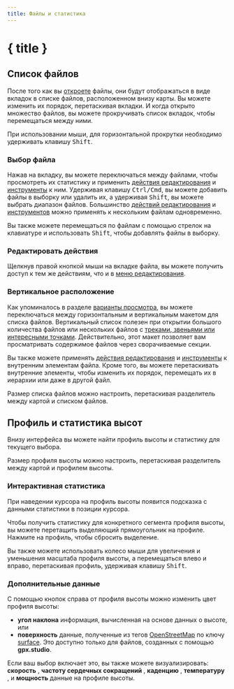 ```yaml
---
title: Файлы и статистика
---
```


<script>
</script>

# { title }

## Список файлов

После того как вы [откроете](./menu/file) файлы, они будут отображаться в виде вкладок в списке файлов, расположенном внизу карты.
Вы можете изменить их порядок, перетаскивая вкладки.
И когда открыто множество файлов, вы можете прокручивать список вкладок, чтобы перемещаться между ними.

<DocsNote>

При использовании мыши, для горизонтальной прокрутки необходимо удерживать клавишу <kbd>Shift</kbd>.

</DocsNote>

### Выбор файла

Нажав на вкладку, вы можете переключаться между файлами, чтобы просмотреть их статистику и применить [действия редактирования](./menu/edit) и [инструменты](./toolbar) к ним.
Удерживая клавишу <kbd>Ctrl/Cmd</kbd>, вы можете добавить файлы в выборку или удалить их, а удерживая <kbd>Shift</kbd>, вы можете выбрать диапазон файлов.
Большинство [действий редактирования](./menu/edit) и [инструментов](./toolbar) можно применять к нескольким файлам одновременно.

<DocsNote>

Вы также можете перемещаться по файлам с помощью стрелок на клавиатуре и использовать <kbd>Shift</kbd>, чтобы добавлять файлы в выборку.

</DocsNote>

### Редактировать действия

Щелкнув правой кнопкой мыши на вкладке файла, вы можете получить доступ к тем же действиям, что и в [меню редактирования](./menu/edit).

### Вертикальное расположение

Как упоминалось в разделе [варианты просмотра](./menu/view), вы можете переключаться между горизонтальным и вертикальным макетом для списка файлов.
Вертикальный список полезен при открытии большого количества файлов или нескольких файлов с [треками, звеньями или интересными точками](./gpx).
Действительно, этот макет позволяет вам просматривать содержимое файлов через сворачиваемые секции.

Вы также можете применять [действия редактирования](./menu/edit) и [инструменты](./toolbar) к внутренним элементам файла.
Кроме того, вы можете перетаскивать внутренние элементы, чтобы изменить их порядок, перемещать их в иерархии или даже в другой файл.

<DocsNote>

Размер списка файлов можно настроить, перетаскивая разделитель между картой и списком файлов.

</DocsNote>

## Профиль и статистика высот

Внизу интерфейса вы можете найти профиль высоты и статистику для текущего выбора.

<DocsNote>

Размер профиля высоты можно настроить, перетаскивая разделитель между картой и профилем высоты.

</DocsNote>

### Интерактивная статистика

При наведении курсора на профиль высоты появится подсказка с данными статистики в позиции курсора.

Чтобы получить статистику для конкретного сегмента профиля высоты, вы можете перетащить выделяющий прямоугольник на профиле.
Нажмите на профиль, чтобы сбросить выделение.

Вы также можете использовать колесо мыши для увеличения и уменьшения масштаба профиля высоты, а перемещаться влево и вправо, перетаскивая профиль, удерживая клавишу <kbd>Shift</kbd>.

### Дополнительные данные

С помощью кнопок справа от профиля высоты можно изменить цвет профиля высоты:

- **угол наклона** <TriangleRight size="16" class="inline-block" style="margin-bottom: 2px" /> информация, вычисленная на основе данных о высоте, или
- **поверхность** <BrickWall size="16" class="inline-block" style="margin-bottom: 2px" /> данные, полученные из тегов <a href="https://www.openstreetmap.org/" target="_blank">OpenStreetMap</a> по ключу <a href="https://wiki.openstreetmap.org/wiki/Key:surface" target="_blank">surface</a>.
  Это доступно только для файлов, созданных с помощью **gpx.studio**.

Если ваш выбор включает это, вы также можете визуализировать: **скорость** <Zap size="16" class="inline-block" style="margin-bottom: 2px" />, **частоту сердечных сокращений** <HeartPulse size="16" class="inline-block" style="margin-bottom: 2px" />, **каденцию** <Orbit size="16" class="inline-block" style="margin-bottom: 2px" />, **температуру** <Thermometer size="16" class="inline-block" style="margin-bottom: 2px" />, и **мощность** <SquareActivity size="16" class="inline-block" style="margin-bottom: 2px" /> данные на профиле высоты.
